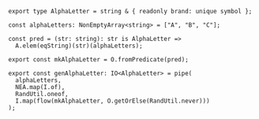 ```tsx
export type AlphaLetter = string & { readonly brand: unique symbol };

const alphaLetters: NonEmptyArray<string> = ["A", "B", "C"];

const pred = (str: string): str is AlphaLetter =>
  A.elem(eqString)(str)(alphaLetters);

export const mkAlphaLetter = O.fromPredicate(pred);

export const genAlphaLetter: IO<AlphaLetter> = pipe(
  alphaLetters,
  NEA.map(I.of),
  RandUtil.oneof,
  I.map(flow(mkAlphaLetter, O.getOrElse(RandUtil.never)))
);
```
